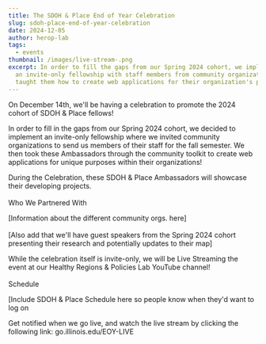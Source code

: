 ```yaml
---
title: The SDOH & Place End of Year Celebration
slug: sdoh-place-end-of-year-celebration
date: 2024-12-05
author: herop-lab
tags:
  - events
thumbnail: /images/live-stream-.png
excerpt: In order to fill the gaps from our Spring 2024 cohort, we implemented
  an invite-only fellowship with staff members from community organizations. We
  taught them how to create web applications for their organization's purposes.
---
```

On December 14th, we'll be having a celebration to promote the 2024 cohort of SDOH & Place fellows!

In order to fill in the gaps from our Spring 2024 cohort, we decided to implement an invite-only fellowship where we invited community organizations to send us members of their staff for the fall semester. We then took these Ambassadors through the community toolkit to create web applications for unique purposes within their organizations! 

During the Celebration, these SDOH & Place Ambassadors will showcase their developing projects.\
\
Who We Partnered With

\[Information about the different community orgs. here]\
\
\[Also add that we'll have guest speakers from the Spring 2024 cohort presenting their research and potentially updates to their map]

While the celebration itself is invite-only, we will be Live Streaming the event at our Healthy Regions & Policies Lab YouTube channel!\
\
Schedule

[Include SDOH & Place Schedule here so people know when they'd want to log on 

Get notified when we go live, and watch the live stream by clicking the following link: go.illinois.edu/EOY-LIVE
